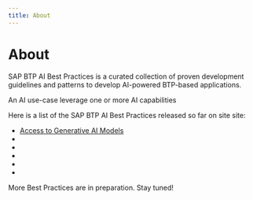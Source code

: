 ```yaml
---
title: About
---
```


# About

SAP BTP AI Best Practices is a curated collection of proven development guidelines and patterns to develop AI-powered BTP-based applications.

An AI use-case leverage one or more AI capabilities

Here is a list of the SAP BTP AI Best Practices released so far on site site:
- [Access to Generative AI Models](/docs/technical-view/generative-ai/plain/access-to-generative-ai-models)
-
-
-
-
-

More Best Practices are in preparation. Stay tuned!
